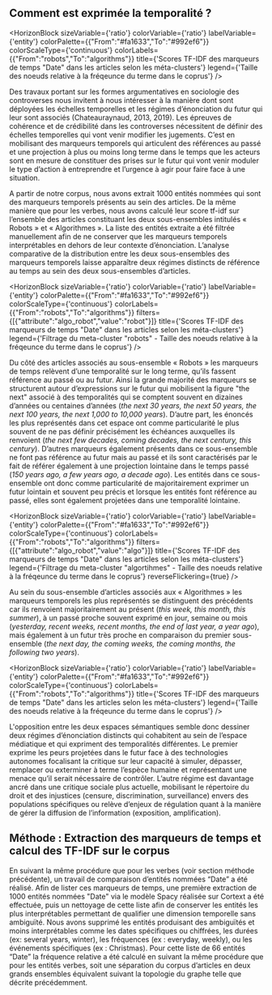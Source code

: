 
## Comment est exprimée la temporalité ? 

<HorizonBlock 
  sizeVariable={'ratio'} 
  colorVariable={'ratio'} 
  labelVariable={'entity'} 
  colorPalette={{"From":"#fa1633","To":"#992ef6"}} 
  colorScaleType={'continuous'} 
  colorLabels={{"From":"robots","To":"algorithms"}} 
  title={'Scores TF-IDF des marqueurs de temps "Date" dans les articles selon les méta-clusters'} 
  legend={'Taille des noeuds relative à la fréqeunce du terme dans le coprus'}
/>

Des travaux portant sur les formes argumentatives en sociologie des controverses nous invitent à nous intéresser à la manière dont sont déployées les échelles temporelles et les régimes d’énonciation du futur qui leur sont associés (Chateauraynaud, 2013, 2019). Les épreuves de cohérence et de crédibilité dans les controverses nécessitent de définir des échelles temporelles qui vont venir modifier les jugements. C’est en mobilisant des marqueurs temporels qui articulent des références au passé et une projection à plus ou moins long terme dans le temps que les acteurs sont en mesure de constituer des prises sur le futur qui vont venir moduler le type d’action à entreprendre et l’urgence à agir pour faire face à une situation. 

A partir de notre corpus, nous avons extrait 1000 entités nommées qui sont des marqueurs temporels présents au sein des articles. De la même manière que pour les verbes, nous avons calculé leur score tf-idf sur l’ensemble des articles constituant les deux sous-ensembles intitulés « Robots » et « Algorithmes ». La liste des entités extraite a été filtrée manuellement afin de ne conserver que les marqueurs temporels interprétables en dehors de leur contexte d’énonciation. L’analyse comparative de la distribution entre les deux sous-ensembles des marqueurs temporels laisse apparaître deux régimes distincts de référence au temps au sein des deux sous-ensembles d’articles. 


<HorizonBlock 
  sizeVariable={'ratio'} 
  colorVariable={'ratio'} 
  labelVariable={'entity'} 
  colorPalette={{"From":"#fa1633","To":"#992ef6"}} 
  colorScaleType={'continuous'} 
  colorLabels={{"From":"robots","To":"algorithms"}} 
  filters={[{"attribute":"algo_robot","value":"robot"}]} 
  title={'Scores TF-IDF des marqueurs de temps "Date" dans les articles selon les méta-clusters'} 
  legend={'Filtrage du meta-cluster "robots" - Taille des noeuds relative à la fréqeunce du terme dans le coprus'}
/>

Du côté des articles associés au sous-ensemble « Robots » les marqueurs de temps relèvent d’une temporalité sur le long terme, qu’ils fassent référence au passé ou au futur. Ainsi la grande majorité des marqueurs se structurent autour d’expressions sur le futur qui mobilisent la figure "the next" associé à des temporalités qui se comptent souvent en dizaines d’années ou centaines d’années (*the next 30 years, the next 50 years, the next 100 years, the next 1,000 to 10,000 years*). D’autre part, les énoncés les plus représentés dans cet espace ont comme particularité le plus souvent de ne pas définir précisément les échéances auxquelles ils renvoient (*the next few decades, coming decades, the next century, this century*). D’autres marqueurs également présents dans ce sous-ensemble ne font pas référence au futur mais au passé et ils sont caractérisés par le fait de référer également à une projection lointaine dans le temps passé (*150 years ago, a few years ago, a decade ago*). Les entités dans ce sous-ensemble ont donc comme particularité de majoritairement exprimer un futur lointain et souvent peu précis et lorsque les entités font référence au passé, elles sont également projetées dans une temporalité lointaine.

<HorizonBlock 
  sizeVariable={'ratio'} 
  colorVariable={'ratio'} 
  labelVariable={'entity'} 
  colorPalette={{"From":"#fa1633","To":"#992ef6"}} 
  colorScaleType={'continuous'} 
  colorLabels={{"From":"robots","To":"algorithms"}} 
  filters={[{"attribute":"algo_robot","value":"algo"}]} 
  title={'Scores TF-IDF des marqueurs de temps "Date" dans les articles selon les méta-clusters'} 
  legend={'Filtrage du meta-cluster "algortihmes" - Taille des noeuds relative à la fréqeunce du terme dans le coprus'} 
  reverseFlickering={true}
/>

Au sein du sous-ensemble d’articles associés aux « Algorithmes » les marqueurs temporels les plus représentés se distinguent des précédents car ils renvoient majoritairement au présent (*this week, this month, this summer*), à un passé proche souvent exprimé en jour, semaine ou mois (*yesterday, recent weeks, recent months, the end of last year, a year ago*), mais également à un futur très proche en comparaison du premier sous-ensemble (*the next day, the coming weeks, the coming months, the following two years*).

<HorizonBlock 
  sizeVariable={'ratio'} 
  colorVariable={'ratio'} 
  labelVariable={'entity'} 
  colorPalette={{"From":"#fa1633","To":"#992ef6"}} 
  colorScaleType={'continuous'} 
  colorLabels={{"From":"robots","To":"algorithms"}} 
  title={'Scores TF-IDF des marqueurs de temps "Date" dans les articles selon les méta-clusters'} 
  legend={'Taille des noeuds relative à la fréqeunce du terme dans le coprus'}
/>

L'opposition entre les deux espaces sémantiques semble donc dessiner deux régimes d’énonciation distincts qui cohabitent au sein de l’espace médiatique et qui expriment des temporalités différentes. Le premier exprime les peurs projetées dans le futur face à des technologies autonomes focalisant la critique sur leur capacité à simuler, dépasser, remplacer ou exterminer à terme l’espèce humaine et représentant une menace qu’il serait nécessaire de contrôler. L’autre régime est davantage ancré dans une critique sociale plus actuelle, mobilisant le répertoire du droit et des injustices (censure, discrimination, surveillance) envers des populations spécifiques ou relève d’enjeux de régulation quant à la manière de gérer la diffusion de l’information (exposition, amplification).

<div className="methodo-container">
  <h2 id="m-thode-extraction-des-marqueurs-de-temps-et-calcul-des-tf-idf-sur-le-corpus">Méthode : Extraction des marqueurs de temps et calcul des TF-IDF sur le corpus</h2>
<p>En suivant la même procédure que pour les verbes (voir section méthode précédente), un travail de comparaison d’entités nommées “Date” a été réalisé. Afin de lister ces marqueurs de temps, une première extraction de 1000 entités nommées "Date" via le modèle Spacy réalisée sur Cortext a été effectuée, puis un nettoyage de cette liste afin de conserver les entités les plus interprétables permettant de qualifier une dimension temporelle sans ambiguïté. Nous avons supprimé les entités produisant des ambiguïtés et moins interprétables comme les dates spécifiques ou chiffrées, les durées (ex: several years, winter), les fréquences (ex : everyday, weekly), ou les événements spécifiques (ex : Christmas). Pour cette liste de 66 entités “Date” la fréquence relative a été calculé en suivant la même procédure que pour les entités verbes, soit une séparation du corpus d’articles en deux grands ensembles équivalent suivant la topologie du graphe telle que décrite précédemment.</p>
</div>


